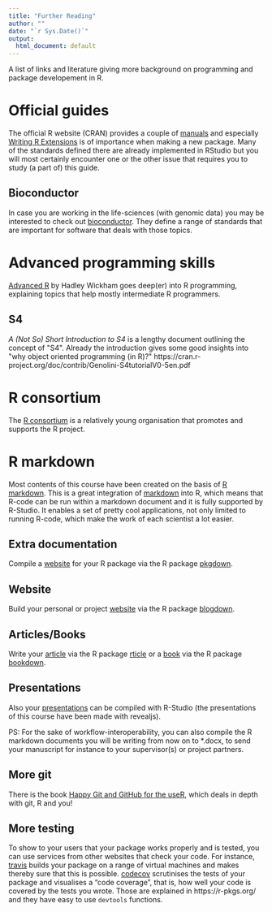 ```yaml
---
title: "Further Reading"
author: ""
date: "`r Sys.Date()`"
output:
  html_document: default
---
```


A list of links and literature giving more background on programming and package developement in R.

# Official guides

The official R website (CRAN) provides a couple of [manuals](https://cran.r-project.org/manuals.html) and especially [Writing R Extensions](https://cran.r-project.org/doc/manuals/r-release/R-exts.html) is of importance when making a new package. Many of the standards defined there are already implemented in RStudio but you will most certainly encounter one or the other issue that requires you to study (a part of) this guide.

## Bioconductor

In case you are working in the life-sciences (with genomic data) you may be interested to check out [bioconductor](https://www.bioconductor.org/). They define a range of standards that are important for software that deals with those topics.

# Advanced programming skills

[Advanced R](https://adv-r.hadley.nz/index.html) by Hadley Wickham goes deep(er) into R programming, explaining topics that help mostly intermediate R programmers.

## S4

*A (Not So) Short Introduction to S4* is a lengthy document outlining the concept of \"S4\". Already the introduction gives some good insights into \"why object oriented programming (in R)?\" https://cran.r-project.org/doc/contrib/Genolini-S4tutorialV0-5en.pdf

# R consortium

The [R consortium](https://www.r-consortium.org/) is a relatively young organisation that promotes and supports the R project.

# R markdown

Most contents of this course have been created on the basis of [R markdown](https://bookdown.org/yihui/rmarkdown/). This is a great integration of [markdown](https://en.wikipedia.org/wiki/Markdown) into R, which means that R-code can be run within a markdown document and it is fully supported by R-Studio. It enables a set of pretty cool applications, not only limited to running R-code, which make the work of each scientist a lot easier.

## Extra documentation

Compile a [website](https://bookdown.org/yihui/rmarkdown/pkgdown.html) for your R package via the R package [pkgdown](https://github.com/r-lib/pkgdown).

## Website

Build your personal or project [website](https://bookdown.org/yihui/rmarkdown/websites.html) via the R package [blogdown](https://github.com/rstudio/blogdown).

## Articles/Books

Write your [article](https://bookdown.org/yihui/rmarkdown/journals.html) via the R package [rticle](https://github.com/rstudio/rticles) or a [book](https://bookdown.org/yihui/rmarkdown/books.html) via the R package [bookdown](https://github.com/rstudio/bookdown).

## Presentations

Also your [presentations](https://bookdown.org/yihui/rmarkdown/presentations.html) can be compiled with R-Studio (the presentations of this course have been made with revealjs).


PS: For the sake of workflow-interoperability, you can also compile the R markdown documents you will be writing from now on to *.docx, to send your manuscript for instance to your supervisor(s) or project partners.

## More git

There is the book [Happy Git and GitHub for the useR](https://happygitwithr.com/), which deals in depth with git, R and you!

## More testing

To show to your users that your package works properly and is tested, you can use services from other websites that check your code. For instance, [travis](https://travis-ci.org/) builds your package on a range of virtual machines and makes thereby sure that this is possible. [codecov](https://codecov.io/) scrutinises the tests of your package and visualises a "code coverage", that is, how well your code is covered by the tests you wrote. Those are explained in https://r-pkgs.org/ and they have easy to use ` devtools` functions.